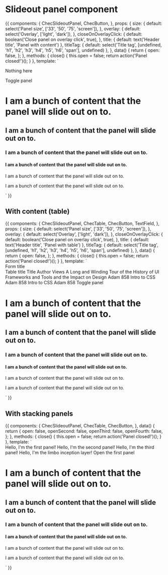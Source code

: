 
<Meta title="Components/Slideout panel" component={ChecSlideoutPanel} />

# Slideout panel component

<Props of={ChecSlideoutPanel} />

<Preview>
  <Story name="Default">
    {{
      components: {
        ChecSlideoutPanel,
        ChecButton,
      },
      props: {
        size: {
          default: select('Panel size', ['33', '50', '75', 'screen']),
        },
        overlay: {
          default: select('Overlay', ['light', 'dark']),
        },
        closeOnOverlayClick: {
          default: boolean('Close panel on overlay click', true),
        },
        title: {
          default: text('Header title', 'Panel with content')
        },
        titleTag: {
          default: select('Title tag', [undefined, 'h1', 'h2', 'h3', 'h4', 'h5', 'h6', 'span'], undefined)
        },
      },
      data() {
        return {
          open: false,
        };
      },
      methods: {
        close() {
          this.open = false;
          return action('Panel closed!')();
        }
      },
      template: `
        <div>
          <ChecSlideoutPanel
            v-if="open"
            :size="size"
            :overlay="overlay"
            :title="title"
            :titleTag="titleTag"
            @close="close"
            :closeOnOverlayClick="closeOnOverlayClick"
          >
            <p class="self-center mx-auto">Nothing here</p>
            <template v-slot:toolbar>
              <ChecButton
                variant="small"
                outline
                color="red"
              >
                Some action
              </ChecButton>
              <div class="flex">
                <ChecButton @click="close" color="primary" text-only class="p-0">
                  Cancel
                </ChecButton>
                <ChecButton class="ml-5" color="primary">
                  Save
                </ChecButton>
              </div>
            </template>
          </ChecSlideoutPanel>
          <ChecButton @click="open = !open" color="primary" class="m-20">
            Toggle panel
          </ChecButton>
          <h1 class="m-20 font-bold">I am a bunch of content that the panel will slide out on to.</h1>
          <h2 class="m-20">I am a bunch of content that the panel will slide out on to.</h2>
          <h3 class="m-20">I am a bunch of content that the panel will slide out on to.</h3>
          <h4 class="m-20">I am a bunch of content that the panel will slide out on to.</h4>
          <p class="m-20">I am a bunch of content that the panel will slide out on to.</p>
          <p class="m-20">I am a bunch of content that the panel will slide out on to.</p>
        </div>`
    }}
  </Story>
</Preview>

## With content (table)

<Preview>
  <Story name="With content">
    {{
      components: {
        ChecSlideoutPanel,
        ChecTable,
        ChecButton,
        TextField,
      },
      props: {
        size: {
          default: select('Panel size', ['33', '50', '75', 'screen']),
        },
        overlay: {
          default: select('Overlay', ['light', 'dark']),
        },
        closeOnOverlayClick: {
          default: boolean('Close panel on overlay click', true),
        },
        title: {
          default: text('Header title', 'Panel with table')
        },
        titleTag: {
          default: select('Title tag', [undefined, 'h1', 'h2', 'h3', 'h4', 'h5', 'h6', 'span'], undefined)
        },
      },
      data() {
        return {
          open: false,
        };
      },
      methods: {
        close() {
          this.open = false;
          return action('Panel closed!')();
        }
      },
      template: `
        <div>
          <ChecSlideoutPanel
            v-if="open"
            :size="size"
            :overlay="overlay"
            :title="title"
            :titleTag="titleTag"
            @close="close"
            :closeOnOverlayClick="closeOnOverlayClick"
          >
            <span class="block text-lg text-gray-500 font-bold mb-4">
              Form title
            </span>
            <!-- flex grid -->
            <div class="flex -mx-2 mb-6">
              <div class="w-1/2 px-2">
                <TextField
                  class="w-full"
                  placeholder="First Name"
                />
              </div>
              <div class="w-1/2 px-2">
                <TextField
                  class="w-full"
                  placeholder="Last Name"
                />
              </div>
            </div>
            <span class="block text-lg text-gray-500 font-bold mb-4">
              Table title
            </span>
            <!-- flex grid -->
            <ChecTable table-class="table-fixed">
              <thead>
                <tr>
                  <th class="w-1/2">Title</th>
                  <th class="w-1/2">Author</th>
                  <th class="w-1/2">Views</th>
                </tr>
              </thead>
              <tbody>
                <tr>
                  <td>A Long and Winding Tour of the History of UI Frameworks and Tools and the Impact on Design</td>
                  <td>Adam</td>
                  <td>858</td>
                </tr>
                <tr>
                  <td>Intro to CSS</td>
                  <td>Adam</td>
                  <td>858</td>
                </tr>
                <tr>
                  <td>Intro to CSS</td>
                  <td>Adam</td>
                  <td>858</td>
                </tr>
              </tbody>
          </ChecTable>
          <template v-slot:toolbar>
            <ChecButton
              variant="small"
              outline
              color="red"
            >
              Some action
            </ChecButton>
            <div class="flex">
              <ChecButton @click="close" color="primary" text-only class="p-0">
                Cancel
              </ChecButton>
              <ChecButton class="ml-5" color="primary">
                Save
              </ChecButton>
            </div>
          </template>
        </ChecSlideoutPanel>
        <ChecButton @click="open = !open" color="primary" class="m-20">
          Toggle panel
        </ChecButton>
        <h1 class="m-20 font-bold">I am a bunch of content that the panel will slide out on to.</h1>
        <h2 class="m-20">I am a bunch of content that the panel will slide out on to.</h2>
        <h3 class="m-20">I am a bunch of content that the panel will slide out on to.</h3>
        <h4 class="m-20">I am a bunch of content that the panel will slide out on to.</h4>
        <p class="m-20">I am a bunch of content that the panel will slide out on to.</p>
        <p class="m-20">I am a bunch of content that the panel will slide out on to.</p>
      </div>`
    }}
  </Story>
</Preview>

## With stacking panels

<Preview>
  <Story name="With stacking panels">
    {{
      components: {
        ChecSlideoutPanel,
        ChecTable,
        ChecButton,
      },
      data() {
        return {
          open: false,
          openSecond: false,
          openThird: false,
          openFourth: false,
        };
      },
      methods: {
        close() {
          this.open = false;
          return action('Panel closed!')();
        }
      },
      template: `
        <div>
          <ChecSlideoutPanel
            v-if="open"
            size="75"
            overlay="light"
            title="First panel"
            titleTag="h2"
            @close="close"
            closeOnOverlayClick
          >
            Hello, I'm the first panel!
            <ChecSlideoutPanel
              v-if="openSecond"
              title="Second panel"
              size="75"
              overlay="light"
              titleTag="h2"
              closeOnOverlayClick
              @close="openSecond = false"
            >
              Hello, I'm the second panel!
              <ChecSlideoutPanel
                v-if="openThird"
                title="Third panel"
                size="75"
                overlay="light"
                titleTag="h2"
                closeOnOverlayClick
                @close="openThird = false"
              >
                Hello, I'm the third panel!
                <ChecSlideoutPanel
                  v-if="openFourth"
                  title="Limbo panel"
                  size="75"
                  overlay="light"
                  titleTag="h2"
                  closeOnOverlayClick
                  @close="openFourth = false"
                >
                Hello, I'm the limbo inception layer!
                <template v-slot:toolbar>
                  <ChecButton @click="openFourth = false" color="primary" text-only class="p-0">
                    Cancel
                  </ChecButton>
                </template>
              </ChecSlideoutPanel>
                <template v-slot:toolbar>
                  <ChecButton
                    variant="small"
                    outline
                    color="primary"
                    @click="openFourth = true"
                  >
                    Open the fourth panel
                  </ChecButton>
                  <div class="flex">
                    <ChecButton @click="openThird = false" color="primary" text-only class="p-0">
                      Cancel
                    </ChecButton>
                    <ChecButton class="ml-5" color="primary">
                      Save
                    </ChecButton>
                  </div>
                </template>
              </ChecSlideoutPanel>
              <template v-slot:toolbar>
                <ChecButton
                  variant="small"
                  outline
                  color="primary"
                  @click="openThird = true"
                >
                  Open the third panel
                </ChecButton>
                <div class="flex">
                  <ChecButton @click="openSecond = false" color="primary" text-only class="p-0">
                    Cancel
                  </ChecButton>
                  <ChecButton class="ml-5" color="primary">
                    Save
                  </ChecButton>
                </div>
              </template>
            </ChecSlideoutPanel>
          <template v-slot:toolbar>
            <ChecButton
              variant="small"
              color="primary"
              outline
              @click="openSecond = true"
            >
              Open the second panel
            </ChecButton>
            <div class="flex">
              <ChecButton @click="close" color="primary" text-only class="p-0">
                Cancel
              </ChecButton>
              <ChecButton class="ml-5" color="primary">
                Save
              </ChecButton>
            </div>
          </template>
        </ChecSlideoutPanel>
        <ChecButton
          @click="open = !open"
          color="primary"
          class="m-20"
        >
          Open the first panel
        </ChecButton>
        <h1 class="m-20 font-bold">I am a bunch of content that the panel will slide out on to.</h1>
        <h2 class="m-20">I am a bunch of content that the panel will slide out on to.</h2>
        <h3 class="m-20">I am a bunch of content that the panel will slide out on to.</h3>
        <h4 class="m-20">I am a bunch of content that the panel will slide out on to.</h4>
        <p class="m-20">I am a bunch of content that the panel will slide out on to.</p>
        <p class="m-20">I am a bunch of content that the panel will slide out on to.</p>
      </div>`
    }}
  </Story>
</Preview>
